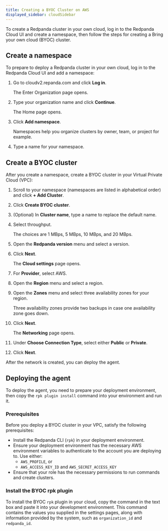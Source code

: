 ```yaml
---
title: Creating a BYOC Cluster on AWS
displayed_sidebar: cloudSidebar
---
```


<head>
    <meta name="title" content="Create a BYOC Cluster | Redpanda Docs"/>
    <meta name="description" content="Use the Redpanda Cloud UI to create a BYOC cluster."/>
    <link rel="canonical" href="https://docs.redpanda.com/docs/deploy/deployment-option/cloud/create-byoc-cluster-aws/" />
</head>

To create a Redpanda cluster in your own cloud, log in to the Redpanda Cloud UI and create a namespace, then follow the steps for creating a Bring your own cloud (BYOC) cluster.

## Create a namespace

To prepare to deploy a Redpanda cluster in your own cloud, log in to the Redpanda Cloud UI and add a namespace:

1. Go to cloudv2.repanda.com and click **Log in**.

    The Enter Organization page opens.
2. Type your organization name and click **Continue**.

    The Home page opens.
3. Click **Add namespace**.

    Namespaces help you organize clusters by owner, team, or project for example.
4. Type a name for your namespace.

## Create a BYOC cluster

After you create a namespace, create a BYOC cluster in your Virtual Private Cloud (VPC):

1. Scroll to your namespace (namespaces are listed in alphabetical order) and click **+ Add Cluster**.
2. Click **Create BYOC cluster**.
3. (Optional) In **Cluster name**, type a name to replace the default name.
4. Select throughput.

    The choices are 1 MBps, 5 MBps, 10 MBps, and 20 MBps.
5. Open the **Redpanda version** menu and select a version.
6. Click **Next**.

    The **Cloud settings** page opens.
7. For **Provider**, select AWS.
6. Open the **Region** menu and select a region.
7. Open the **Zones** menu and select three availability zones for your region.

    Three availability zones provide two backups in case one availability zone goes down.
8. Click **Next**.

    The **Networking** page opens.
9. Under **Choose Connection Type**, select either **Public** or **Private**.
10. Click **Next**.

After the network is created, you can deploy the agent.

## Deploying the agent

To deploy the agent, you need to prepare your deployment environment, then copy the `rpk plugin install` command into your environment and run it.

### Prerequisites

Before you deploy a BYOC cluster in your VPC, satisfy the following prerequisites:
* Install the Redpanda CLI (`rpk`) in your deployment environment.
* Ensure your deployment environment has the necessary AWS environment variables to authenticate to the account you are deploying to. Use either:
    * `AWS_PROFILE`, or 
    * `AWS_ACCESS_KEY_ID` and `AWS_SECRET_ACCESS_KEY`
* Ensure that your role has the necessary permissions to run commands and create clusters.

### Install the BYOC rpk plugin

To install the BYOC `rpk` plugin in your cloud, copy the command in the text box and paste it into your development environment. This command contains the values you supplied in the settings pages, along with information provided by the system, such as `organization_id` and `redpanda_id`.